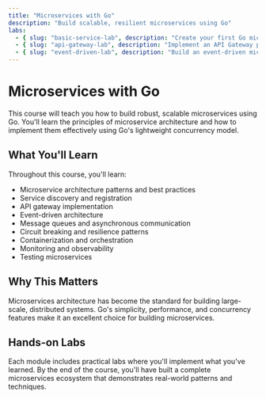 ```yaml
---
title: "Microservices with Go"
description: "Build scalable, resilient microservices using Go"
labs:
  - { slug: "basic-service-lab", description: "Create your first Go microservice" }
  - { slug: "api-gateway-lab", description: "Implement an API Gateway pattern" }
  - { slug: "event-driven-lab", description: "Build an event-driven microservice" }
---
```


# Microservices with Go

This course will teach you how to build robust, scalable microservices using Go. You'll learn the principles of microservice architecture and how to implement them effectively using Go's lightweight concurrency model.

## What You'll Learn

Throughout this course, you'll learn:

- Microservice architecture patterns and best practices
- Service discovery and registration
- API gateway implementation
- Event-driven architecture
- Message queues and asynchronous communication
- Circuit breaking and resilience patterns
- Containerization and orchestration
- Monitoring and observability
- Testing microservices

## Why This Matters

Microservices architecture has become the standard for building large-scale, distributed systems. Go's simplicity, performance, and concurrency features make it an excellent choice for building microservices.

## Hands-on Labs

Each module includes practical labs where you'll implement what you've learned. By the end of the course, you'll have built a complete microservices ecosystem that demonstrates real-world patterns and techniques. 